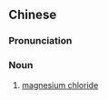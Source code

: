 {{also|氯化镁}}
==Chinese==
{{zh-forms|s=氯化镁|type=21}}

===Pronunciation===
{{zh-pron
|m=lǜhuàměi
|c=luk6 faa3 mei5
|cat=n
}}

===Noun===
{{zh-noun}}

# [[magnesium chloride]]